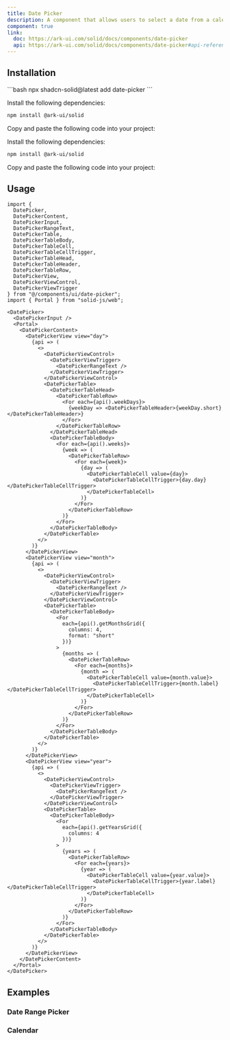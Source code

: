 ```yaml
---
title: Date Picker
description: A component that allows users to select a date from a calendar.
component: true
link:
  doc: https://ark-ui.com/solid/docs/components/date-picker
  api: https://ark-ui.com/solid/docs/components/date-picker#api-reference
---
```



<ComponentPreview name="date-picker-demo" code={DemoCode} client:only="solid-js" />

## Installation

<ComponentInstallation client:only="solid-js">

<Fragment slot="cli">
```bash
npx shadcn-solid@latest add date-picker
```
</Fragment>

<Step slot="tw">

<StepItem>Install the following dependencies:</StepItem>
```bash
npm install @ark-ui/solid
```

<StepItem>Copy and paste the following code into your project:</StepItem>
<RawCode code={TwRawCode} client:only="solid-js" />

</Step>

<Step slot="uno">

<StepItem>Install the following dependencies:</StepItem>
```bash
npm install @ark-ui/solid
```

<StepItem>Copy and paste the following code into your project:</StepItem>
<RawCode code={UnoRawCode} client:only="solid-js" />

</Step>

</ComponentInstallation>

## Usage

```tsx
import {
  DatePicker,
  DatePickerContent,
  DatePickerInput,
  DatePickerRangeText,
  DatePickerTable,
  DatePickerTableBody,
  DatePickerTableCell,
  DatePickerTableCellTrigger,
  DatePickerTableHead,
  DatePickerTableHeader,
  DatePickerTableRow,
  DatePickerView,
  DatePickerViewControl,
  DatePickerViewTrigger
} from "@/components/ui/date-picker";
import { Portal } from "solid-js/web";
```

```tsx
<DatePicker>
  <DatePickerInput />
  <Portal>
    <DatePickerContent>
      <DatePickerView view="day">
        {api => (
          <>
            <DatePickerViewControl>
              <DatePickerViewTrigger>
                <DatePickerRangeText />
              </DatePickerViewTrigger>
            </DatePickerViewControl>
            <DatePickerTable>
              <DatePickerTableHead>
                <DatePickerTableRow>
                  <For each={api().weekDays}>
                    {weekDay => <DatePickerTableHeader>{weekDay.short}</DatePickerTableHeader>}
                  </For>
                </DatePickerTableRow>
              </DatePickerTableHead>
              <DatePickerTableBody>
                <For each={api().weeks}>
                  {week => (
                    <DatePickerTableRow>
                      <For each={week}>
                        {day => (
                          <DatePickerTableCell value={day}>
                            <DatePickerTableCellTrigger>{day.day}</DatePickerTableCellTrigger>
                          </DatePickerTableCell>
                        )}
                      </For>
                    </DatePickerTableRow>
                  )}
                </For>
              </DatePickerTableBody>
            </DatePickerTable>
          </>
        )}
      </DatePickerView>
      <DatePickerView view="month">
        {api => (
          <>
            <DatePickerViewControl>
              <DatePickerViewTrigger>
                <DatePickerRangeText />
              </DatePickerViewTrigger>
            </DatePickerViewControl>
            <DatePickerTable>
              <DatePickerTableBody>
                <For
                  each={api().getMonthsGrid({
                    columns: 4,
                    format: "short"
                  })}
                >
                  {months => (
                    <DatePickerTableRow>
                      <For each={months}>
                        {month => (
                          <DatePickerTableCell value={month.value}>
                            <DatePickerTableCellTrigger>{month.label}</DatePickerTableCellTrigger>
                          </DatePickerTableCell>
                        )}
                      </For>
                    </DatePickerTableRow>
                  )}
                </For>
              </DatePickerTableBody>
            </DatePickerTable>
          </>
        )}
      </DatePickerView>
      <DatePickerView view="year">
        {api => (
          <>
            <DatePickerViewControl>
              <DatePickerViewTrigger>
                <DatePickerRangeText />
              </DatePickerViewTrigger>
            </DatePickerViewControl>
            <DatePickerTable>
              <DatePickerTableBody>
                <For
                  each={api().getYearsGrid({
                    columns: 4
                  })}
                >
                  {years => (
                    <DatePickerTableRow>
                      <For each={years}>
                        {year => (
                          <DatePickerTableCell value={year.value}>
                            <DatePickerTableCellTrigger>{year.label}</DatePickerTableCellTrigger>
                          </DatePickerTableCell>
                        )}
                      </For>
                    </DatePickerTableRow>
                  )}
                </For>
              </DatePickerTableBody>
            </DatePickerTable>
          </>
        )}
      </DatePickerView>
    </DatePickerContent>
  </Portal>
</DatePicker>
```

## Examples

### Date Range Picker

<ComponentPreview name="date-picker-with-range-demo" code={DemoCode2} client:only="solid-js" />

### Calendar

<ComponentPreview name="calendar-demo" code={DemoCode3} client:only="solid-js" />

